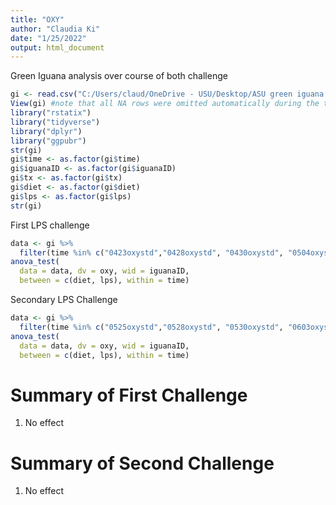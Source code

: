 ```yaml
---
title: "OXY"
author: "Claudia Ki"
date: "1/25/2022"
output: html_document
---
```

Green Iguana analysis over course of both challenge

```r
gi <- read.csv("C:/Users/claud/OneDrive - USU/Desktop/ASU green iguana 2021/greeniguanaAnalysis/modData/OXYlong.csv")
View(gi) #note that all NA rows were omitted automatically during the transposal
library("rstatix")
library("tidyverse")
library("dplyr")
library("ggpubr")
str(gi)
gi$time <- as.factor(gi$time)
gi$iguanaID <- as.factor(gi$iguanaID)
gi$tx <- as.factor(gi$tx)
gi$diet <- as.factor(gi$diet)
gi$lps <- as.factor(gi$lps)
str(gi)
```
First LPS challenge
```r
data <- gi %>%
  filter(time %in% c("0423oxystd","0428oxystd", "0430oxystd", "0504oxystd", "0511oxystd","0525oxystd")) 
anova_test(
  data = data, dv = oxy, wid = iguanaID,
  between = c(diet, lps), within = time) 
```
Secondary LPS Challenge
```r
data <- gi %>%
  filter(time %in% c("0525oxystd","0528oxystd", "0530oxystd", "0603oxystd", "0610oxystd","0624oxystd")) 
anova_test(
  data = data, dv = oxy, wid = iguanaID,
  between = c(diet, lps), within = time) 
```
# Summary of First Challenge
1) No effect

# Summary of Second Challenge
1) No effect

